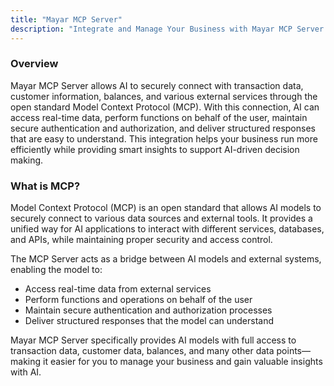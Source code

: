 ```yaml
---
title: "Mayar MCP Server"
description: "Integrate and Manage Your Business with Mayar MCP Server and AI"
---
```


### Overview

Mayar MCP Server allows AI to securely connect with transaction data, customer information, balances, and various external services through the open standard Model Context Protocol (MCP). With this connection, AI can access real-time data, perform functions on behalf of the user, maintain secure authentication and authorization, and deliver structured responses that are easy to understand. This integration helps your business run more efficiently while providing smart insights to support AI-driven decision making.

### What is MCP?

Model Context Protocol (MCP) is an open standard that allows AI models to securely connect to various data sources and external tools. It provides a unified way for AI applications to interact with different services, databases, and APIs, while maintaining proper security and access control.

The MCP Server acts as a bridge between AI models and external systems, enabling the model to:

- Access real-time data from external services
- Perform functions and operations on behalf of the user
- Maintain secure authentication and authorization processes
- Deliver structured responses that the model can understand

Mayar MCP Server specifically provides AI models with full access to transaction data, customer data, balances, and many other data points—making it easier for you to manage your business and gain valuable insights with AI.